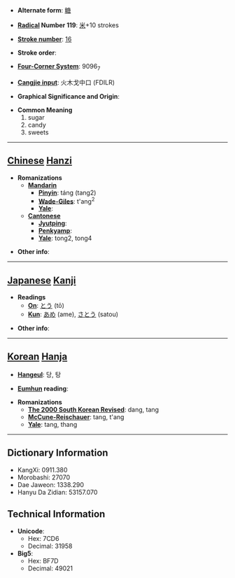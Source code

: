 * '''Alternate form''': [[糖]]

* '''[[Wiktionary:Chinese radical index| Radical]] Number 119''': [[Wiktionary:Chinese radical index 米|米]]+10 strokes

* '''[[Wiktionary:Chinese total strokes index|Stroke number]]''': [[Wiktionary:Chinese total strokes index 16|16]]

* '''Stroke order''': 

* '''[[Wiktionary:Chinese four corner index|Four-Corner System]]''': 9096<sub>7</sub>

* '''[[Wiktionary:Chinese Cangjie index|Cangjie input]]''': 火木戈中口 (FDILR)

* '''Graphical Significance and Origin''': 

* '''Common Meaning'''
*#sugar
*# candy
*# sweets


----

== [[Chinese]] [[Hanzi]] ==

* '''Romanizations'''
** '''[[Mandarin]]'''
*** '''[[Pinyin]]''': táng (tang2)
*** '''[[Wade-Giles]]''': t'ang<sup>2</sup>
*** '''[[Yale]]''': 
** '''[[Cantonese]]'''
*** '''[[Jyutping]]''':
*** '''[[Penkyamp]]''': 
*** '''[[Yale]]''': tong2, tong4

* '''Other info''': 

----

== [[Japanese]] [[Kanji]] ==

* '''Readings'''
** '''[[On]]''': [[とう]] (tō)
** '''[[Kun]]''': [[あめ]] (ame), [[さとう]] (satou)

* '''Other info''':  

----

== [[Korean]] [[Hanja]] ==

* '''[[Hangeul]]''': 당, 탕

* '''[[Eumhun]] reading''': 

* '''Romanizations'''
** '''[[The 2000 South Korean Revised Romanization|The 2000 South Korean Revised]]''': dang, tang
** '''[[McCune-Reischauer]]''': tang, t'ang
** '''[[Yale]]''': tang, thang

----

== Dictionary Information ==

* KangXi: 0911.380
* Morobashi: 27070
* Dae Jaweon: 1338.290
* Hanyu Da Zidian: 53157.070

== Technical Information ==

* '''Unicode''':
** Hex: 7CD6
** Decimal: 31958
* '''Big5''':
** Hex: BF7D
** Decimal: 49021